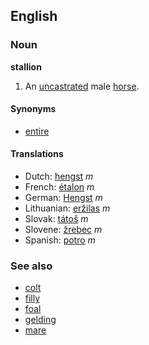 ==English==
===Noun===
'''stallion'''

#An [[uncastrated]] male [[horse]].

====Synonyms====
*[[entire]]

====Translations====
*Dutch: [[hengst]] ''m''
*French: [[étalon]] ''m''
*German: [[Hengst]] ''m''
*Lithuanian: [[eržilas]] ''m''
*Slovak: [[tátoš]] ''m''
*Slovene: [[žrebec]] ''m''
*Spanish: [[potro]] ''m''

===See also===
*[[colt]]
*[[filly]]
*[[foal]]
*[[gelding]]
*[[mare]]